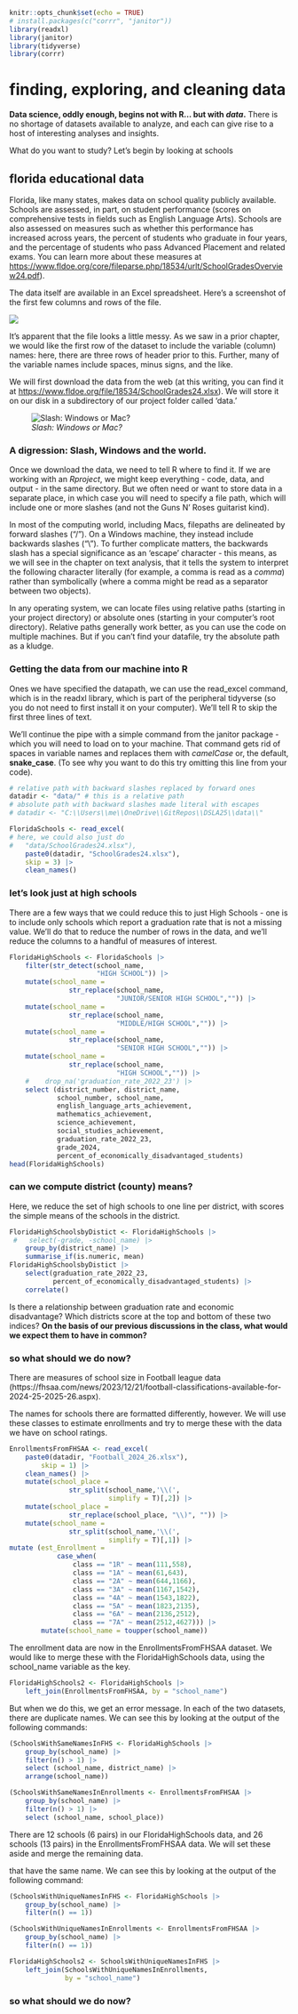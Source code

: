 ```r
knitr::opts_chunk$set(echo = TRUE)
# install.packages(c("corrr", "janitor"))
library(readxl)
library(janitor)
library(tidyverse)
library(corrr)
```

# finding, exploring, and cleaning data

**Data science, oddly enough, begins not with R... but with *data*.** There is no shortage of datasets available to analyze, and each can give rise to a host of interesting analyses and insights.

What do you want to study? Let's begin by looking at schools

## florida educational data

Florida, like many states, makes data on school quality publicly available. Schools are assessed, in part, on student performance (scores on comprehensive tests in fields such as English Language Arts). Schools are also assessed on measures such as whether this performance has increased across years, the percent of students who graduate in four years, and the percentage of students who pass Advanced Placement and related exams. You can learn more about these measures at <https://www.fldoe.org/core/fileparse.php/18534/urlt/SchoolGradesOverview24.pdf>).

The data itself are available in an Excel spreadsheet. Here's a screenshot of the first few columns and rows of the file.

![](images/FloridaSchools.png)

It's apparent that the file looks a little messy. As we saw in a prior chapter, we would like the first row of the dataset to include the variable (column) names: here, there are three rows of header prior to this. Further, many of the variable names include spaces, minus signs, and the like.

We will first download the data from the web (at this writing, you can find it at <https://www.fldoe.org/file/18534/SchoolGrades24.xlsx>). We will store it on our disk in a subdirectory of our project folder called 'data.'

![*Slash: Windows or Mac?*](images/slash.png)

### A digression: Slash, Windows and the world.

Once we download the data, we need to tell R where to find it. If we are working with an *Rproject*, we might keep everything - code, data, and output - in the same directory. But we often need or want to store data in a separate place, in which case you will need to specify a file path, which will include one or more slashes (and not the Guns N' Roses guitarist kind).

In most of the computing world, including Macs, filepaths are delineated by forward slashes ("/"). On a Windows machine, they instead include backwards slashes ("\\"). To further complicate matters, the backwards slash has a special significance as an 'escape' character - this means, as we will see in the chapter on text analysis, that it tells the system to interpret the following character literally (for example, a comma is read as a *comma*) rather than symbolically (where a comma might be read as a separator between two objects).

In any operating system, we can locate files using relative paths (starting in your project directory) or absolute ones (starting in your computer's root directory). Relative paths generally work better, as you can use the code on multiple machines. But if you can't find your datafile, try the absolute path as a kludge.

### Getting the data from our machine into R

Ones we have specified the datapath, we can use the read_excel command, which is in the readxl library, which is part of the peripheral tidyverse (so you do not need to first install it on your computer). We'll tell R to skip the first three lines of text.

We'll continue the pipe with a simple command from the janitor package - which you will need to load on to your machine. That command gets rid of spaces in variable names and replaces them with *camelCase* or, the default, **snake_case**. (To see why you want to do this try omitting this line from your code).

```r
# relative path with backward slashes replaced by forward ones
datadir <- "data/" # this is a relative path
# absolute path with backward slashes made literal with escapes
# datadir <- "C:\\Users\\me\\OneDrive\\GitRepos\\DSLA25\\data\\"

FloridaSchools <- read_excel(
# here, we could also just do 
#   "data/SchoolGrades24.xlsx"), 
    paste0(datadir, "SchoolGrades24.xlsx"),
    skip = 3) |>
    clean_names() 
```

### let's look just at high schools

There are a few ways that we could reduce this to just High Schools - one is to include only schools which report a graduation rate that is not a missing value. We'll do that to reduce the number of rows in the data, and we'll reduce the columns to a handful of measures of interest.

```r
FloridaHighSchools <- FloridaSchools |> 
    filter(str_detect(school_name,
                      "HIGH SCHOOL")) |>   
    mutate(school_name = 
               str_replace(school_name,
                           "JUNIOR/SENIOR HIGH SCHOOL","")) |>
    mutate(school_name = 
               str_replace(school_name,
                           "MIDDLE/HIGH SCHOOL","")) |>
    mutate(school_name = 
               str_replace(school_name,
                           "SENIOR HIGH SCHOOL","")) |> 
    mutate(school_name = 
               str_replace(school_name,
                           "HIGH SCHOOL","")) |>
    #    drop_na('graduation_rate_2022_23') |> 
    select (district_number, district_name, 
            school_number, school_name,
            english_language_arts_achievement,
            mathematics_achievement,
            science_achievement,
            social_studies_achievement,
            graduation_rate_2022_23,
            grade_2024,
            percent_of_economically_disadvantaged_students)
head(FloridaHighSchools)

```

### can we compute district (county) means?

Here, we reduce the set of high schools to one line per district, with scores the simple means of the schools in the district.

```r


FloridaHighSchoolsbyDistict <- FloridaHighSchools |> 
 #   select(-grade, -school_name) |> 
    group_by(district_name) |> 
    summarise_if(is.numeric, mean)
FloridaHighSchoolsbyDistict |> 
    select(graduation_rate_2022_23,
           percent_of_economically_disadvantaged_students) |> 
    correlate()
```

Is there a relationship between graduation rate and economic disadvantage? Which districts score at the top and bottom of these two indices? **On the basis of our previous discussions in the class, what would we expect them to have in common?**

### so what should we do now?

There are measures of school size in Football league data (https://fhsaa.com/news/2023/12/21/football-classifications-available-for-2024-25-2025-26.aspx). 

The names for schools there are formatted differently, however. We will use these classes to estimate enrollments and try to merge these with the data we have on school ratings.

```r
EnrollmentsFromFHSAA <- read_excel(
    paste0(datadir, "Football_2024_26.xlsx"),
        skip = 1) |>
    clean_names() |> 
    mutate(school_place = 
               str_split(school_name,'\\(',
                         simplify = T)[,2]) |> 
    mutate(school_place = 
               str_replace(school_place, "\\)", "")) |> 
    mutate(school_name = 
               str_split(school_name,'\\(',
                         simplify = T)[,1]) |> 
mutate (est_Enrollment =
            case_when(
                class == "1R" ~ mean(111,558),
                class == "1A" ~ mean(61,643),
                class == "2A" ~ mean(644,1166),
                class == "3A" ~ mean(1167,1542),
                class == "4A" ~ mean(1543,1822),
                class == "5A" ~ mean(1823,2135),
                class == "6A" ~ mean(2136,2512),
                class == "7A" ~ mean(2512,4627))) |> 
        mutate(school_name = toupper(school_name))
```    

The enrollment data are now in the EnrollmentsFromFHSAA dataset. We would like to merge these with the FloridaHighSchools data, using the school_name variable as the key.

```r
FloridaHighSchools2 <- FloridaHighSchools |>
    left_join(EnrollmentsFromFHSAA, by = "school_name")
```

But when we do this, we get an error message. In each of the two datasets, there are duplicate names. We can see this by looking at the output of the following commands:

```r
(SchoolsWithSameNamesInFHS <- FloridaHighSchools |> 
    group_by(school_name) |>
    filter(n() > 1) |> 
    select (school_name, district_name) |> 
    arrange(school_name))

(SchoolsWithSameNamesInEnrollments <- EnrollmentsFromFHSAA |> 
    group_by(school_name) |>
    filter(n() > 1) |> 
    select (school_name, school_place))
```
There are 12 schools (6 pairs) in our FloridaHighSchools data, and 26 schools (13 pairs) in the EnrollmentsFromFHSAA data. We will set these aside and merge the remaining data.


that have the same name. We can see this by looking at the output of the following command:

```r
(SchoolsWithUniqueNamesInFHS <- FloridaHighSchools |> 
    group_by(school_name) |>
    filter(n() == 1))

(SchoolsWithUniqueNamesInEnrollments <- EnrollmentsFromFHSAA |> 
    group_by(school_name) |>
    filter(n() == 1))

FloridaHighSchools2 <- SchoolsWithUniqueNamesInFHS |>
    left_join(SchoolsWithUniqueNamesInEnrollments, 
              by = "school_name")
```

### so what should we do now?

